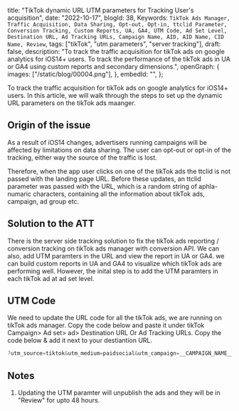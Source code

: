  title: "TikTok dynamic URL UTM parameters for Tracking User's acquisition",
 date: "2022-10-17",
 blogId: 38,
 Keywords: `TikTok Ads Manager, Traffic Acquisition, Data Sharing, Opt-out, Opt-in, ttclid Parameter, Conversion Tracking, Custom Reports, UA, GA4, UTM Code, Ad Set Level, Destination URL, Ad Tracking URLs, Campaign Name, AID, AID Name, CID Name, Review`,
 tags: ["tikTok", "utm parameters", "server tracking"],
 draft: false,
 description:
  "To track the traffic acquisition for tikTok ads on google analytics for iOS14+ users. To track the performance of the tikTok ads in UA or GA4 using custom reports and secondary dimensions.",
 openGraph: {
  images: ["/static/blog/00004.png"],
 },
 embedId: "",
};

<BlogHeader metadata={metadata} />

To track the traffic acquisition for tikTok ads on google analytics for iOS14+ users. In this article, we will walk through the steps to set up the dynamic URL parameters on the tikTok ads maanger.

## Origin of the issue

As a result of iOS14 changes, advertisers running campaigns will be affected by limitations on data sharing. The user can opt-out or opt-in of the tracking, either way the source of the traffic is lost.

Therefore, when the app user clicks on one of the tikTok ads the ttclid is not passed with the landing page URL. Before these updates, an ttclid parameter was passed with the URL, which is a random string of aphla-numaric characters, containing all the information about tikTok ads, campaign, ad group etc.

## Solution to the ATT

There is the server side tracking solution to fix the tikTok ads reporting / conversion tracking on tikTok ads manager with conversion API. We can also, add UTM paramters in the URL and view the report in UA or GA4. we can build custom reports in UA and GA4 to visualize which tikTok ads are performing well. However, the inital step is to add the UTM paramters in each tikTok ad at ad set level.

## UTM Code

We need to update the URL code for all the tikTok ads, we are running on tikTok ads manager. Copy the code below and paste it under tikTok Campaign> Ad set> ad> Destination URL Or Ad Tracking URLs. Copy the code below & add it next to your destiantion URL.

```javascript
?utm_source=tiktok&utm_medium=paidsocial&utm_campaign=__CAMPAIGN_NAME__&utm_id=__AID__&utm_term=__AID_NAME__&utm_content=__CID_NAME__
```

## Notes

1. Updating the UTM paramter will unpublish the ads and they will be in "Review" for upto 48 hours.
